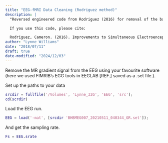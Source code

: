 ```yaml
---
title: "EEG-fMRI Data Cleaning (Rodriguez method)"
description: |
  "Reversed engineered code from Rodriguez (2016) for removal of the ballistocardiogram artifacts from EEG-fMRI data when the ECG fails to give a good signal. Cameron's dissertation is included in this repository for transparency's sake. This code requires Matlab and the Signal Processing Toolbox.

  If you use this code, please cite:

  Rodriguez, Cameron. (2016). Improvements to Simultaneous Electroencepalography-Functional Magnetic Resonance Imaging and Electroencepalographic Source Localization. PhD Thesis for the University of California, Los Angeles."
author: "Lynne Williams"
date: "2018/07/11"
draft: true
date-modified: "2024/12/03"
---
```


Remove the MR gradient signal from the EEG using your favourite software (here we used FIMRIB's EGG tools in EEGLAB [REF.] saved as a .set file.).

Set up the paths to your data

```matlab
srcdir = fullfile('/Volumes', 'Lynne_32G', 'EEG', 'src');
cd(scrdir)
```
Load the EEG run.

```matlab
EEG = load('-mat', [srcdir 'BHBMEG007_20210511_040344_GR.set']);
```

And get the sampling rate.

```matlab
Fs = EEG.srate
```

